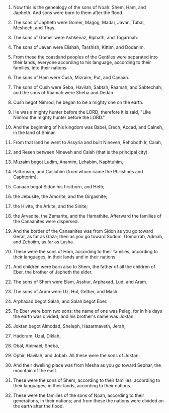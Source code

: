 1. Now this is the genealogy of the sons of Noah: Shem, Ham, and Japheth. And sons were born to them after the flood.

2. The sons of Japheth were Gomer, Magog, Madai, Javan, Tubal, Meshech, and Tiras.

3. The sons of Gomer were Ashkenaz, Riphath, and Togarmah.

4. The sons of Javan were Elishah, Tarshish, Kittim, and Dodanim.

5. From these the coastland peoples of the Gentiles were separated into their lands, everyone according to his language, according to their families, into their nations.

6. The sons of Ham were Cush, Mizraim, Put, and Canaan.

7. The sons of Cush were Seba, Havilah, Sabtah, Raamah, and Sabtechah; and the sons of Raamah were Sheba and Dedan.

8. Cush begot Nimrod; he began to be a mighty one on the earth.

9. He was a mighty hunter before the LORD; therefore it is said, "Like Nimrod the mighty hunter before the LORD."

10. And the beginning of his kingdom was Babel, Erech, Accad, and Calneh, in the land of Shinar.

11. From that land he went to Assyria and built Nineveh, Rehoboth Ir, Calah,

12. and Resen between Nineveh and Calah (that is the principal city).

13. Mizraim begot Ludim, Anamim, Lehabim, Naphtuhim,

14. Pathrusim, and Casluhim (from whom came the Philistines and Caphtorim).

15. Canaan begot Sidon his firstborn, and Heth;

16. the Jebusite, the Amorite, and the Girgashite;

17. the Hivite, the Arkite, and the Sinite;

18. the Arvadite, the Zemarite, and the Hamathite. Afterward the families of the Canaanites were dispersed.

19. And the border of the Canaanites was from Sidon as you go toward Gerar, as far as Gaza; then as you go toward Sodom, Gomorrah, Admah, and Zeboiim, as far as Lasha.

20. These were the sons of Ham, according to their families, according to their languages, in their lands and in their nations.

21. And children were born also to Shem, the father of all the children of Eber, the brother of Japheth the elder.

22. The sons of Shem were Elam, Asshur, Arphaxad, Lud, and Aram.

23. The sons of Aram were Uz, Hul, Gether, and Mash.

24. Arphaxad begot Salah, and Salah begot Eber.

25. To Eber were born two sons: the name of one was Peleg, for in his days the earth was divided; and his brother's name was Joktan.

26. Joktan begot Almodad, Sheleph, Hazarmaveth, Jerah,

27. Hadoram, Uzal, Diklah,

28. Obal, Abimael, Sheba,

29. Ophir, Havilah, and Jobab. All these were the sons of Joktan.

30. And their dwelling place was from Mesha as you go toward Sephar, the mountain of the east.

31. These were the sons of Shem, according to their families, according to their languages, in their lands, according to their nations.

32. These were the families of the sons of Noah, according to their generations, in their nations; and from these the nations were divided on the earth after the flood.
